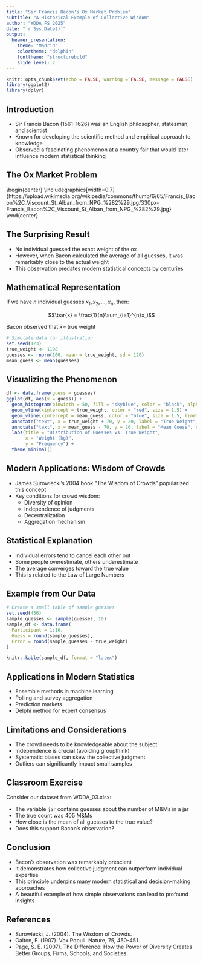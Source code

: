 ```yaml
---
title: "Sir Francis Bacon's Ox Market Problem"
subtitle: "A Historical Example of Collective Wisdom"
author: "WDDA FS 2025"
date: "`r Sys.Date()`"
output:
  beamer_presentation:
    theme: "Madrid"
    colortheme: "dolphin"
    fonttheme: "structurebold"
    slide_level: 2
---
```


```r
knitr::opts_chunk$set(echo = FALSE, warning = FALSE, message = FALSE)
library(ggplot2)
library(dplyr)
```

## Introduction

- Sir Francis Bacon (1561-1626) was an English philosopher, statesman, and scientist
- Known for developing the scientific method and empirical approach to knowledge
- Observed a fascinating phenomenon at a country fair that would later influence modern statistical thinking

## The Ox Market Problem

\begin{center}
\includegraphics[width=0.7\textwidth]{https://upload.wikimedia.org/wikipedia/commons/thumb/6/65/Francis_Bacon%2C_Viscount_St_Alban_from_NPG_%282%29.jpg/330px-Francis_Bacon%2C_Viscount_St_Alban_from_NPG_%282%29.jpg}
\end{center}

\begin{block}{Bacon's Observation}
At a country fair, Bacon observed a contest where participants guessed the weight of an ox.
\end{block}

## The Surprising Result

- No individual guessed the exact weight of the ox
- However, when Bacon calculated the average of all guesses, it was remarkably close to the actual weight
- This observation predates modern statistical concepts by centuries

## Mathematical Representation

If we have $n$ individual guesses $x_1, x_2, \ldots, x_n$, then:

$$\bar{x} = \frac{1}{n}\sum_{i=1}^{n}x_i$$

Bacon observed that $\bar{x} \approx$ true weight

```r
# Simulate data for illustration
set.seed(123)
true_weight <- 1198
guesses <- rnorm(100, mean = true_weight, sd = 120)
mean_guess <- mean(guesses)
```

## Visualizing the Phenomenon

```r
df <- data.frame(guess = guesses)
ggplot(df, aes(x = guess)) +
  geom_histogram(binwidth = 50, fill = "skyblue", color = "black", alpha = 0.7) +
  geom_vline(xintercept = true_weight, color = "red", size = 1.5) +
  geom_vline(xintercept = mean_guess, color = "blue", size = 1.5, linetype = "dashed") +
  annotate("text", x = true_weight + 70, y = 20, label = "True Weight", color = "red") +
  annotate("text", x = mean_guess - 70, y = 20, label = "Mean Guess", color = "blue") +
  labs(title = "Distribution of Guesses vs. True Weight",
       x = "Weight (kg)",
       y = "Frequency") +
  theme_minimal()
```

## Modern Applications: Wisdom of Crowds

- James Surowiecki's 2004 book "The Wisdom of Crowds" popularized this concept
- Key conditions for crowd wisdom:
  - Diversity of opinion
  - Independence of judgments
  - Decentralization
  - Aggregation mechanism

## Statistical Explanation

- Individual errors tend to cancel each other out
- Some people overestimate, others underestimate
- The average converges toward the true value
- This is related to the Law of Large Numbers

## Example from Our Data

```r
# Create a small table of sample guesses
set.seed(456)
sample_guesses <- sample(guesses, 10)
sample_df <- data.frame(
  Participant = 1:10,
  Guess = round(sample_guesses),
  Error = round(sample_guesses - true_weight)
)

knitr::kable(sample_df, format = "latex")
```

\begin{center}
Mean guess: `r round(mean(sample_guesses))` kg\\
True weight: `r true_weight` kg\\
Error of mean: `r round(mean(sample_guesses) - true_weight)` kg
\end{center}

## Applications in Modern Statistics

- Ensemble methods in machine learning
- Polling and survey aggregation
- Prediction markets
- Delphi method for expert consensus

## Limitations and Considerations

- The crowd needs to be knowledgeable about the subject
- Independence is crucial (avoiding groupthink)
- Systematic biases can skew the collective judgment
- Outliers can significantly impact small samples

## Classroom Exercise

Consider our dataset from WDDA_03.xlsx:

- The variable `jar` contains guesses about the number of M&Ms in a jar
- The true count was 405 M&Ms
- How close is the mean of all guesses to the true value?
- Does this support Bacon's observation?

## Conclusion

- Bacon's observation was remarkably prescient
- It demonstrates how collective judgment can outperform individual expertise
- This principle underpins many modern statistical and decision-making approaches
- A beautiful example of how simple observations can lead to profound insights

## References

- Surowiecki, J. (2004). The Wisdom of Crowds.
- Galton, F. (1907). Vox Populi. Nature, 75, 450-451.
- Page, S. E. (2007). The Difference: How the Power of Diversity Creates Better Groups, Firms, Schools, and Societies.
